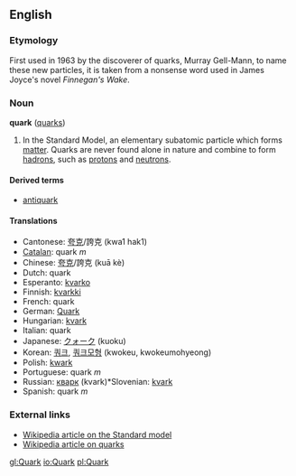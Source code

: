 ==English==
===Etymology===
First used in 1963 by the discoverer of quarks, Murray Gell-Mann, to name these new particles, it is taken from a nonsense word used in James Joyce's novel ''Finnegan's Wake''.

===Noun===
'''quark''' ([[quarks]])

#In the Standard Model, an elementary subatomic particle which forms [[matter]].  Quarks are never found alone in nature and combine to form [[hadron]]s, such as [[proton]]s and [[neutron]]s.

====Derived terms====
*[[antiquark]]

====Translations====
*Cantonese: [[夸克]]/誇克 (kwa1 hak1)
*[[Catalan]]: quark ''m''
*Chinese: [[夸克]]/誇克 (kuā kè)
*Dutch: quark
*Esperanto:  [[kvarko]]
*Finnish: [[kvarkki]]
*French: quark
*German: [[Quark]]
*Hungarian: [[kvark]]
*Italian: quark
*Japanese: [[クォーク]] (kuoku)
*Korean: [[쿼크]], [[쿼크모형]] (kwokeu, kwokeumohyeong)
*Polish: [[kwark]]
*Portuguese: quark ''m''
*Russian: [[кварк]] (kvark)*Slovenian: [[kvark]]
*Spanish: quark ''m''

===External links===
*[[w:Standard Model|Wikipedia article on the Standard model]]
*[[w:Quark|Wikipedia article on quarks]]

[[gl:Quark]]
[[io:Quark]]
[[pl:Quark]]